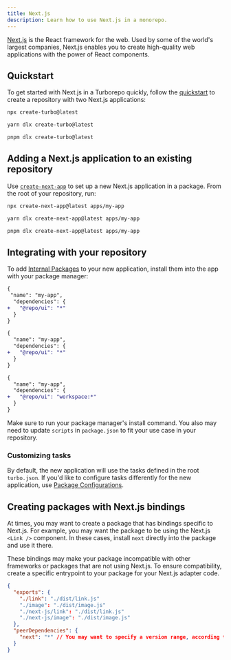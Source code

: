 ```yaml
---
title: Next.js
description: Learn how to use Next.js in a monorepo.
---
```



[Next.js](https://nextjs.org) is the React framework for the web. Used by some of the world's largest companies, Next.js enables you to create high-quality web applications with the power of React components.

## Quickstart

To get started with Next.js in a Turborepo quickly, follow the [quickstart](/repo/docs/getting-started/installation) to create a repository with two Next.js applications:

<PackageManagerTabs>
<Tab>

```bash title="Terminal"
npx create-turbo@latest
```

</Tab>

<Tab>

```bash title="Terminal"
yarn dlx create-turbo@latest
```

</Tab>

<Tab>

```bash title="Terminal"
pnpm dlx create-turbo@latest
```

</Tab>
</PackageManagerTabs>

## Adding a Next.js application to an existing repository

Use [`create-next-app`](https://nextjs.org/docs/app/api-reference/create-next-app) to set up a new Next.js application in a package. From the root of your repository, run:

<PackageManagerTabs>
<Tab>

```bash title="Terminal"
npx create-next-app@latest apps/my-app
```

</Tab>

<Tab>

```bash title="Terminal"
yarn dlx create-next-app@latest apps/my-app
```

</Tab>

<Tab>

```bash title="Terminal"
pnpm dlx create-next-app@latest apps/my-app
```

</Tab>
</PackageManagerTabs>

## Integrating with your repository

To add [Internal Packages](/repo/docs/core-concepts/internal-packages) to your new application, install them into the app with your package manager:

<PackageManagerTabs>
<Tab>

```diff title="./apps/my-app/package.json"
{
 "name": "my-app",
  "dependencies": {
+   "@repo/ui": "*"
  }
}
```

</Tab>

<Tab>

```diff title="./apps/my-app/package.json"
{
  "name": "my-app",
  "dependencies": {
+   "@repo/ui": "*"
  }
}
```

</Tab>

<Tab>

```diff title="./apps/my-app/package.json"
{
  "name": "my-app",
  "dependencies": {
+   "@repo/ui": "workspace:*"
  }
}
```

</Tab>
</PackageManagerTabs>

Make sure to run your package manager's install command. You also may need to update `scripts` in `package.json` to fit your use case in your repository.

### Customizing tasks

By default, the new application will use the tasks defined in the root `turbo.json`. If you'd like to configure tasks differently for the new application, use [Package Configurations](/repo/docs/reference/package-configurations).

## Creating packages with Next.js bindings

At times, you may want to create a package that has bindings specific to Next.js. For example, you may want the package to be using the Next.js `<Link />` component. In these cases, install `next` directly into the package and use it there.

These bindings may make your package incompatible with other frameworks or packages that are not using Next.js. To ensure compatibility, create a specific entrypoint to your package for your Next.js adapter code.

```json title="./packages/ui/package.json"
{
  "exports": {
    "./link": "./dist/link.js"
    "./image": "./dist/image.js"
    "./next-js/link": "./dist/link.js"
    "./next-js/image": "./dist/image.js"
  },
  "peerDependencies": {
    "next": "*" // You may want to specify a version range, according to your package's needs and constraints
  }
}
```
